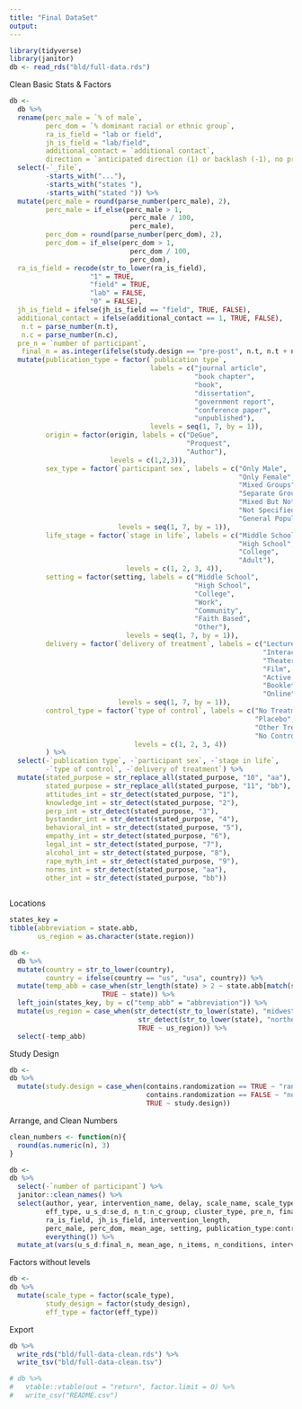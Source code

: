 ```yaml
---
title: "Final DataSet"
output: 
---
```



```r
library(tidyverse)
library(janitor)
db <- read_rds("bld/full-data.rds")
```



Clean Basic Stats & Factors
```r
db <- 
  db %>%
  rename(perc_male = `% of male`,
         perc_dom = `% dominant racial or ethnic group`,
         ra_is_field = "lab or field",
         jh_is_field = "lab/field",
         additional_contact = `additional contact`,
         direction = `anticipated direction (1) or backlash (-1), no prior (0)`) %>% 
  select(-`_file`,
         -starts_with("..."),
         -starts_with("states "),
         -starts_with("stated ")) %>% 
  mutate(perc_male = round(parse_number(perc_male), 2),
         perc_male = if_else(perc_male > 1, 
                              perc_male / 100,
                              perc_male),
         perc_dom = round(parse_number(perc_dom), 2),
         perc_dom = if_else(perc_dom > 1, 
                              perc_dom / 100,
                              perc_dom),
  ra_is_field = recode(str_to_lower(ra_is_field), 
                    "1" = TRUE,
                    "field" = TRUE,
                    "lab" = FALSE,
                    "0" = FALSE),
  jh_is_field = ifelse(jh_is_field == "field", TRUE, FALSE),
  additional_contact = ifelse(additional_contact == 1, TRUE, FALSE),
   n.t = parse_number(n.t),
   n.c = parse_number(n.c),
  pre_n = `number of participant`,
   final_n = as.integer(ifelse(study.design == "pre-post", n.t, n.t + n.c))) %>% 
  mutate(publication_type = factor(`publication type`, 
                                   labels = c("journal article",
                                              "book chapter",
                                              "book",
                                              "dissertation",
                                              "government report",
                                              "conference paper",
                                              "unpublished"),
                                   levels = seq(1, 7, by = 1)),
         origin = factor(origin, labels = c("DeGue",
                                            "Proquest",
                                            "Author"),
                         levels = c(1,2,3)),
         sex_type = factor(`participant sex`, labels = c("Only Male",
                                                         "Only Female",
                                                         "Mixed Groups",
                                                         "Separate Groups",
                                                         "Mixed But Not Specified",
                                                         "Not Specified",
                                                         "General Population"),
                           levels = seq(1, 7, by = 1)),
         life_stage = factor(`stage in life`, labels = c("Middle School",
                                                         "High School",
                                                         "College",
                                                         "Adult"),
                             levels = c(1, 2, 3, 4)),
         setting = factor(setting, labels = c("Middle School",
                                              "High School",
                                              "College",
                                              "Work",
                                              "Community",
                                              "Faith Based",
                                              "Other"),
                             levels = seq(1, 7, by = 1)),
         delivery = factor(`delivery of treatment`, labels = c("Lecture",
                                                               "Interactive Presentation",
                                                               "Theater",
                                                               "Film",
                                                               "Active Participation",
                                                               "Booklets",
                                                               "Online"),
                           levels = seq(1, 7, by = 1)),
         control_type = factor(`type of control`, labels = c("No Treatment / Waitlist",
                                                             "Placebo",
                                                             "Other Treatment",
                                                             "No Control Group"),
                               levels = c(1, 2, 3, 4))
         ) %>% 
  select(-`publication type`, -`participant sex`, -`stage in life`,
         -`type of control`, -`delivery of treatment`) %>% 
  mutate(stated_purpose = str_replace_all(stated_purpose, "10", "aa"),
         stated_purpose = str_replace_all(stated_purpose, "11", "bb"),
         attitudes_int = str_detect(stated_purpose, "1"),
         knowledge_int = str_detect(stated_purpose, "2"),
         perp_int = str_detect(stated_purpose, "3"),
         bystander_int = str_detect(stated_purpose, "4"),
         behavioral_int = str_detect(stated_purpose, "5"),
         empathy_int = str_detect(stated_purpose, "6"),
         legal_int = str_detect(stated_purpose, "7"),
         alcohol_int = str_detect(stated_purpose, "8"),
         rape_myth_int = str_detect(stated_purpose, "9"),
         norms_int = str_detect(stated_purpose, "aa"),
         other_int = str_detect(stated_purpose, "bb"))
         
```



Locations
```r
states_key =
tibble(abbreviation = state.abb,
       us_region = as.character(state.region))

db <- 
  db %>%
  mutate(country = str_to_lower(country),
         country = ifelse(country == "us", "usa", country)) %>% 
  mutate(temp_abb = case_when(str_length(state) > 2 ~ state.abb[match(state, state.name)],
                       TRUE ~ state)) %>% 
  left_join(states_key, by = c("temp_abb" = "abbreviation")) %>% 
  mutate(us_region = case_when(str_detect(str_to_lower(state), "midwest") ~ "North Central",
                                str_detect(str_to_lower(state), "northeast") ~ "Northeast",
                                TRUE ~ us_region)) %>% 
  select(-temp_abb)
```

Study Design
```r
db <- 
db %>% 
  mutate(study.design = case_when(contains.randomization == TRUE ~ "randomized horserace",
                                  contains.randomization == FALSE ~ "non-randomized horserace",
                                  TRUE ~ study.design))
```


Arrange, and Clean Numbers
```r
clean_numbers <- function(n){
  round(as.numeric(n), 3)
}

db <- 
db %>%
  select(-`number of participant`) %>% 
  janitor::clean_names() %>% 
  select(author, year, intervention_name, delay, scale_name, scale_type, study_design,
         eff_type, u_s_d:se_d, n_t:n_c_group, cluster_type, pre_n, final_n,
         ra_is_field, jh_is_field, intervention_length,
         perc_male, perc_dom, mean_age, setting, publication_type:control_type, country, state, us_region, 
         everything()) %>% 
  mutate_at(vars(u_s_d:final_n, mean_age, n_items, n_conditions, intervention_length), funs(clean_numbers(.)))
```

Factors without levels
```r
db <- 
db %>% 
  mutate(scale_type = factor(scale_type),
         study_design = factor(study_design),
         eff_type = factor(eff_type))
```



Export
```r
db %>%
  write_rds("bld/full-data-clean.rds") %>%
  write_tsv("bld/full-data-clean.tsv")
```


```r
# db %>%
#   vtable::vtable(out = "return", factor.limit = 0) %>%
#   write_csv("README.csv")
``` 
